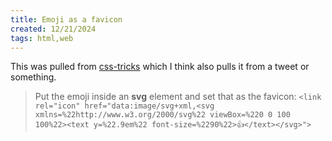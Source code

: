 ```yaml
---
title: Emoji as a favicon
created: 12/21/2024
tags: html,web
---
```


This was pulled from [css-tricks](https://css-tricks.com/emoji-as-a-favicon/) which I think also pulls it from a tweet or something.

> Put the emoji inside an **svg** element and set that as the favicon: `<link rel="icon" href="data:image/svg+xml,<svg xmlns=%22http://www.w3.org/2000/svg%22 viewBox=%220 0 100 100%22><text y=%22.9em%22 font-size=%2290%22>👍</text></svg>">`

